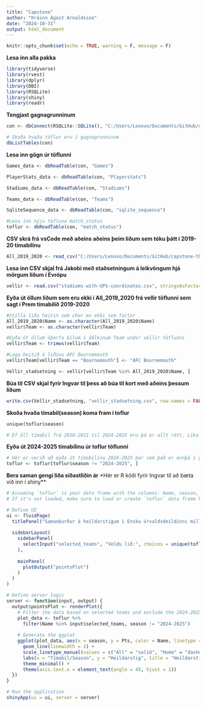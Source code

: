 ```yaml
---
title: "Capstone"
author: "Þráinn Ágúst Arnaldsson"
date: "2024-10-31"
output: html_document
---
```


```r
knitr::opts_chunk$set(echo = TRUE, warning = F, message = F)
```

**Lesa inn alla pakka**
```r
library(tidyverse)
library(rvest)
library(dplyr)
library(DBI)
library(RSQLite)
library(shiny)
library(readr)
```


**Tengjast gagnagrunninum**
```r
con <- dbConnect(RSQLite::SQLite(), "C:/Users/Lenovo/Documents/GitHub/capstone-thereach/premier_league.db")

# Skoða hvaða töflur eru í gagnagrunninum
dbListTables(con)
```

**Lesa inn gögn úr töflunni**
```r
Games_data <- dbReadTable(con, "Games")

PlayerStats_data <- dbReadTable(con, "Playerstats")

Stadiums_data <- dbReadTable(con, "Stadiums")

Teams_data <- dbReadTable(con, "Teams")

SqliteSequence_data <- dbReadTable(con, "sqlite_sequence")

#Lesa inn nýju töfluna match_status
toflur <- dbReadTable(con, "match_status")
```

**CSV skrá frá vsCode með aðeins aðeins þeim liðum sem tóku þátt í 2019-20 tímabilinu**
```r
All_2019_2020 <- read_csv("C:/Users/Lenovo/Documents/GitHub/capstone-thereach/Data/All 2019-2020.csv")
```

**Lesa inn CSV skjal frá Jakobi með staðsetningum á leikvöngum hjá mörgum liðum í Evrópu**
```r
vellir <- read.csv("stadiums-with-GPS-coordinates.csv", stringsAsFactors = TRUE)
```


**Eyða út öllum liðum sem eru ekki í All_2019_2020 frá vellir töflunni sem sagt í Prem tímabilið 2019-2020**
```r
#Stilla liðs heitin sem char en ekki sem factor
All_2019_2020$Name <- as.character(All_2019_2020$Name)
vellir$Team <- as.character(vellir$Team)

#Eyða út öllum óþarfa bilum í dálkinum Team undir vellir töflunni
vellir$Team <- trimws(vellir$Team)

#Laga heitið á liðinu AFC Bournemouth
vellir$Team[vellir$Team == "Bournemouth"] <- "AFC Bournemouth"

Vellir_stadsetning <- vellir[vellir$Team %in% All_2019_2020$Name, ]
```

**Búa til CSV skjal fyrir Ingvar til þess að búa til kort með aðeins þessum liðum**
```r
write.csv(Vellir_stadsetning, "vellir_stadsetning.csv", row.names = FALSE)

```



**Skoða hvaða tímabil(season) koma fram í toflur**
```r
unique(toflur$season)

# Ef öll tímabil frá 2010-2011 til 2024-2025 eru þá er allt rétt, Líka ef þetta er aðeins til 2023-2024. 
```

**Eyða út 2024-2025 tímabilinu úr toflur töflunni**
```r
# Hér er verið að eyða út tímabilinu 2024-2025 þar sem það er ennþá í gangi og gögnin ekki góð til samanburðar við hin gögnin. 
toflur <- toflur[toflur$season != "2024-2025", ]
```






**Bera saman gengi liða síðastliðin ár**
*Hér er R kóði fyrir Ingvar til að bæta við inn í shiny**
```r

# Assuming `toflur` is your data frame with the columns: Name, season, Pts, status_type
# If it's not loaded, make sure to load or create `toflur` data frame here.

# Define UI
ui <- fluidPage(
  titlePanel("Samanburður á heildarstigum í Ensku úrvaldsdeildinni milli tímabila sem og heima- og útileikir"),
  
  sidebarLayout(
    sidebarPanel(
      selectInput("selected_teams", "Veldu lið:", choices = unique(toflur$Name), multiple = TRUE)
    ),
    
    mainPanel(
      plotOutput("pointsPlot")
    )
  )
)

# Define server logic
server <- function(input, output) {
  output$pointsPlot <- renderPlot({
    # Filter the data based on selected teams and exclude the 2024-2025 season
    plot_data <- toflur %>%
      filter(Name %in% input$selected_teams, season != "2024-2025")
    
    # Generate the ggplot
    ggplot(plot_data, aes(x = season, y = Pts, color = Name, linetype = status_type, group = interaction(Name, status_type))) +
      geom_line(linewidth = 1) +
      scale_linetype_manual(values = c("All" = "solid", "Home" = "dashed", "Away" = "dotted")) +
      labs(x = "Tímabil/Season", y = "Heildarstig", title = "Heildarstig eftir valin lið") +
      theme_minimal() +
      theme(axis.text.x = element_text(angle = 45, hjust = 1))
  })
}

# Run the application
shinyApp(ui = ui, server = server)


```














